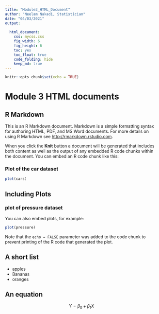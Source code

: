 ```yaml
---
title: "Module3_HTML_Document"
author: "Neelam Nakadi, Statistician"
date: "04/03/2021"
output: 
  
  html_document: 
    css: mycss.css
    fig_width: 6
    fig_height: 6
    toc: yes
    toc_float: true
    code_folding: hide
    keep_md: true
---
```


```r
knitr::opts_chunk$set(echo = TRUE)
```

# Module 3 HTML documents

## R Markdown {#nextsteps .emphasized}

This is an R Markdown document. Markdown is a simple formatting syntax for authoring HTML, PDF, and MS Word documents. For more details on using R Markdown see <http://rmarkdown.rstudio.com>.

When you click the **Knit** button a document will be generated that includes both content as well as the output of any embedded R code chunks within the document. You can embed an R code chunk like this:

### Plot of the car dataset
```r
plot(cars)
```

## Including Plots

### plot of pressure dataset

You can also embed plots, for example:

```r
plot(pressure)
```

Note that the `echo = FALSE` parameter was added to the code chunk to prevent printing of the R code that generated the plot.

## A short list

* apples
* Bananas
* oranges

## An equation

$$ Y = \beta_0 + \beta_1X $$
